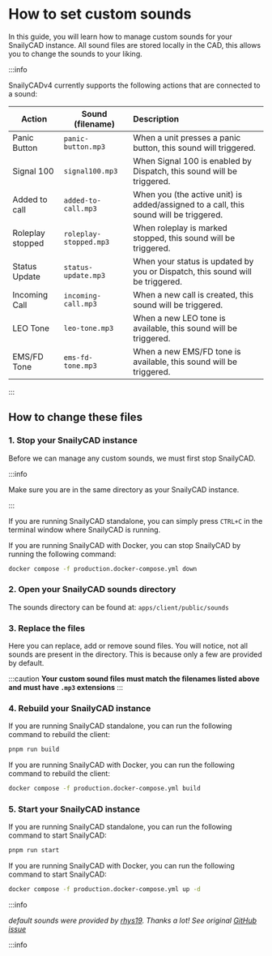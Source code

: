 
# How to set custom sounds

In this guide, you will learn how to manage custom sounds for your SnailyCAD instance.
All sound files are stored locally in the CAD, this allows you to change the sounds to your liking.

:::info

SnailyCADv4 currently supports the following actions that are connected to a sound:

| Action           | Sound (filename)       | Description                                                                           |
| ---------------- | ---------------------- | :------------------------------------------------------------------------------------ |
| Panic Button     | `panic-button.mp3`     | When a unit presses a panic button, this sound will triggered.                        |
| Signal 100       | `signal100.mp3`        | When Signal 100 is enabled by Dispatch, this sound will be triggered.                 |
| Added to call    | `added-to-call.mp3`    | When you (the active unit) is added/assigned to a call, this sound will be triggered. |
| Roleplay stopped | `roleplay-stopped.mp3` | When roleplay is marked stopped, this sound will be triggered.                        |
| Status Update    | `status-update.mp3`    | When your status is updated by you or Dispatch, this sound will be triggered.         |
| Incoming Call    | `incoming-call.mp3`    | When a new call is created, this sound will be triggered.                             |
| LEO Tone         | `leo-tone.mp3`         | When a new LEO tone is available, this sound will be triggered.                       |
| EMS/FD Tone      | `ems-fd-tone.mp3`      | When a new EMS/FD tone is available, this sound will be triggered.                    |

:::

## How to change these files

### 1. Stop your SnailyCAD instance

Before we can manage any custom sounds, we must first stop SnailyCAD.

:::info

Make sure you are in the same directory as your SnailyCAD instance.

:::

<Tabs groupId="installation-method">
  <TabItem value="standalone" label="Standalone" default>

If you are running SnailyCAD standalone, you can simply press `CTRL+C` in the terminal window where SnailyCAD is running.

  </TabItem>
  <TabItem value="docker" label="Docker">

If you are running SnailyCAD with Docker, you can stop SnailyCAD by running the following command:

```bash
docker compose -f production.docker-compose.yml down
```

  </TabItem>
</Tabs>

### 2. Open your SnailyCAD sounds directory

The sounds directory can be found at: `apps/client/public/sounds`

### 3. Replace the files

Here you can replace, add or remove sound files. You will notice, not all sounds are present in the directory. This is because only a few are provided by default.

:::caution
**Your custom sound files must match the filenames listed above and must have `.mp3` extensions**
:::

### 4. Rebuild your SnailyCAD instance

<Tabs groupId="installation-method">
  <TabItem value="standalone" label="Standalone" default>

If you are running SnailyCAD standalone, you can run the following command to rebuild the client:

```bash
pnpm run build
```

  </TabItem>
  <TabItem value="docker" label="Docker">

If you are running SnailyCAD with Docker, you can run the following command to rebuild the client:

```bash
docker compose -f production.docker-compose.yml build
```

  </TabItem>
</Tabs>

### 5. Start your SnailyCAD instance

<Tabs groupId="installation-method">
  <TabItem value="standalone" label="Standalone" default>
If you are running SnailyCAD standalone, you can run the following command to start SnailyCAD:

```bash
pnpm run start
```

  </TabItem>
  <TabItem value="docker" label="Docker">
If you are running SnailyCAD with Docker, you can run the following command to start SnailyCAD:

```bash
docker compose -f production.docker-compose.yml up -d
```

  </TabItem>
</Tabs>

:::info

_default sounds were provided by [rhys19](https://github.com/rhys19). Thanks a lot!
See original [GitHub issue](https://github.com/SnailyCAD/snaily-cadv4/issues/394)_

:::info
